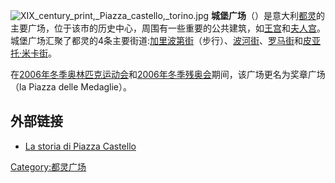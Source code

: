 {{Unreferenced |time=2009-05-11T10:10:37+00:00 }}
[[File:XIX_century_print,_Piazza_castello,_torino.jpg|thumb]]
'''城堡广场'''（{{lang-en|Piazza Castello}}）是意大利[[都灵|都灵]]的主要广场，位于该市的历史中心，周围有一些重要的公共建筑，如[[都灵王宫|王宫]]和[[夫人宫_(都灵)|夫人宫]]。城堡广场汇聚了都灵的4条主要街道:[[加里波第街_(都灵)|加里波第街]]（步行）、[[波河街|波河街]]、[[罗马街_(都灵)|罗马街]]和[[皮亚托·米卡街|皮亚托·米卡街]]。 

在[[2006年冬季奥林匹克运动会|2006年冬季奥林匹克运动会]]和[[2006年冬季残奥会|2006年冬季残奥会]]期间，该广场更名为奖章广场（la Piazza delle Medaglie）。

== 外部链接 ==
*[https://web.archive.org/web/20081025035100/http://www.vetrinatorinese.it/La%20Torino/Piazza%20Castello.htm La storia di Piazza Castello]
{{commons|Piazza Castello}}

[[Category:都灵广场|Category:都灵广场]]